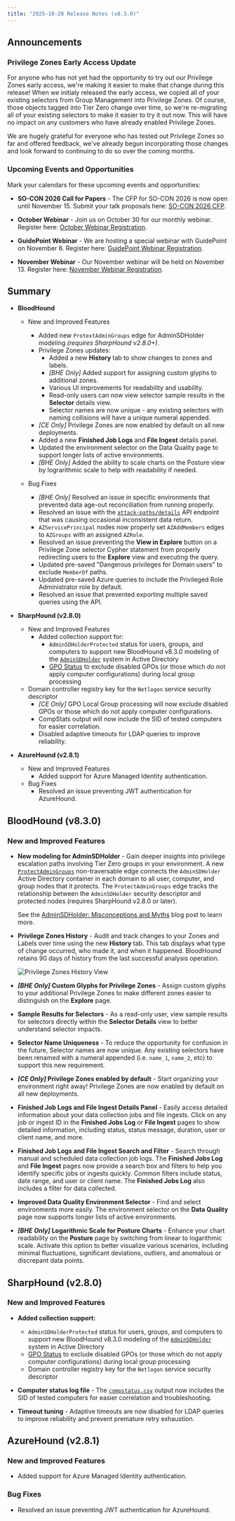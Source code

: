 ```yaml
---
title: "2025-10-28 Release Notes (v8.3.0)"
---
```


## Announcements

### Privilege Zones Early Access Update
For anyone who has not yet had the opportunity to try out our Privilege Zones early access, we're making it easier to make that change during this release! When we initialy released the early access, we copied all of your existing selectors from Group Management into Privilege Zones. Of course, those objects tagged into Tier Zero change over time, so we're re-migrating all of your existing selectors to make it easier to try it out now. This will have no impact on any customers who have already enabled Privilege Zones.

We are hugely grateful for everyone who has tested out Privilege Zones so far and offered feedback, we've already begun incorporating those changes and look forward to continuing to do so over the coming months.

### Upcoming Events and Opportunities

Mark your calendars for these upcoming events and opportunities:

- **SO-CON 2026 Call for Papers** - The CFP for SO-CON 2026 is now open until November 15. Submit your talk proposals here: [SO-CON 2026 CFP](https://ghst.ly/socon26-cfp).

- **October Webinar** - Join us on October 30 for our monthly webinar. Register here: [October Webinar Registration](https://specterops.zoom.us/webinar/register/WN_kKbaJbJXRBayoePEw4eawQ).

- **GuidePoint Webinar** - We are hosting a special webinar with GuidePoint on November 6. Register here: [GuidePoint Webinar Registration](https://specterops.zoom.us/webinar/register/WN_zVrpSPK1QJOUTZyNzMlxPQ).

- **November Webinar** - Our November webinar will be held on November 13. Register here: [November Webinar Registration](https://specterops.zoom.us/webinar/register/WN_dRIUDnOzRFG9EiSYSikMDg).

## Summary

- **BloodHound**
  - New and Improved Features
    - Added new `ProtextAdminGroups` edge for AdminSDHolder modeling _(requires SharpHound v2.8.0+)_.
    - Privilege Zones updates:
      - Added a new **History** tab to show changes to zones and labels.
      - _[BHE Only]_ Added support for assigning custom glyphs to additional zones.
      - Various UI improvements for readability and usability.
      - Read-only users can now view selector sample results in the **Selector** details view.
      - Selector names are now unique - any existing selectors with naming collisions will have a unique numeral appended.
    - _[CE Only]_ Privilege Zones are now enabled by default on all new deployments.
    - Added a new **Finished Job Logs** and **File Ingest** details panel.
    - Updated the environment selector on the Data Quality page to support longer lists of active environments.
    - _[BHE Only]_ Added the ability to scale charts on the Posture view by lograrithmic scale to help with readability if needed.

  - Bug Fixes
    - _[BHE Only]_ Resolved an issue in specific environments that prevented data age-out reconciliation from running properly.
    - Resolved an issue with the [`attack-paths/details`](/reference/attack-paths/get-all-attack-path-findings) API endpoint that was causing occasional inconsistent data return.
    - `AZServicePrincipal` nodes now properly set `AZAddMembers` edges to `AZGroups` with an assigned `AZRole`.
    - Resolved an issue preventing the **View in Explore** button on a Privilege Zone selector Cypher statement from properly redirecting users to the **Explore** view and executing the query.
    - Updated pre-saved "Dangerous privileges for Domain users" to exclude `MemberOf` paths.
    - Updated pre-saved Azure queries to include the Privileged Role Administrator role by default.
    - Resolved an issue that prevented exporting multiple saved queries using the API.

- **SharpHound (v2.8.0)**
  - New and Improved Features
    - Added collection support for:
      - `AdminSDHolderProtected` status for users, groups, and computers to support new BloodHound v8.3.0 modeling of the [`AdminSDHolder`](/resources/edges/protect-admin-groups) system in Active Directory
      - [GPO Status](/resources/nodes/gpo#node-properties) to exclude disabled GPOs (or those which do not apply computer configurations) during local group processing
  - Domain controller registry key for the `Netlogon` service security descriptor
    - _[CE Only]_ GPO Local Group processing will now exclude disabled GPOs or those which do not apply computer configurations.
    - CompStats output will now include the SID of tested computers for easier correlation.
    - Disabled adaptive timeouts for LDAP queries to improve reliability.

- **AzureHound (v2.8.1)**
  - New and Improved Features
    - Added support for Azure Managed Identity authentication.
  - Bug Fixes
    - Resolved an issue preventing JWT authentication for AzureHound.

## BloodHound (v8.3.0)

### New and Improved Features

- **New modeling for AdminSDHolder** - Gain deeper insights into privilege escalation paths involving Tier Zero groups in your environment. A new [`ProtectAdminGroups`](/edges/resources/protect-admin-groups) non-traversable edge connects the `AdminSDHolder` Active Directory container in each domain to all user, computer, and group nodes that it protects. The `ProtectAdminGroups` edge tracks the relationship between the `AdminSDHolder` security descriptor and protected nodes (requires SharpHound v2.8.0 or later).

  <Note>See the [AdminSDHolder: Misconceptions and Myths](https://specterops.io/resources/adminsdholder) blog post to learn more.</Note>

- **Privilege Zones History** - Audit and track changes to your Zones and Labels over time using the new **History** tab. This tab displays what type of change occurred, who made it, and when it happened. BloodHound retains 90 days of history from the last successful analysis operation.

  <Frame>
    <img src="/images/release_notes/8_3_0/pzm-history-view.png" alt="Privilege Zones History View"/>
  </Frame>

- **_[BHE Only]_ Custom Glyphs for Privilege Zones** - Assign custom glyphs to your additional Privilege Zones to make different zones easier to distinguish on the **Explore** page.

- **Sample Results for Selectors** - As a read-only user, view sample results for selectors directly within the **Selector Details** view to better understand selector impacts.

- **Selector Name Uniqueness** - To reduce the opportunity for confusion in the future, Selector names are now unique. Any existing selectors have been renamed with a numeral appended (i.e. `name_1`, `name_2`, etc) to support this new requirement.

- **_[CE Only]_ Privilege Zones enabled by default** - Start organizing your environment right away! Privilege Zones are now enabled by default on all new deployments.

- **Finished Job Logs and File Ingest Details Panel** - Easily access detailed information about your data collection jobs and file ingests. Click on any job or ingest ID in the **Finished Jobs Log** or **File Ingest** pages to show detailed information, including status, status message, duration, user or client name, and more.

- **Finished Job Logs and File Ingest Search and Filter** - Search through manual and scheduled data collection job logs. The **Finished Jobs Log** and **File Ingest** pages now provide a search box and filters to help you identify specific jobs or ingests quickly. Common filters include status, date range, and user or client name. The **Finished Jobs Log** also includes a filter for data collected.

- **Improved Data Quality Environment Selector** - Find and select environments more easily. The environment selector on the **Data Quality** page now supports longer lists of active environments.

- **_[BHE Only]_ Logarithmic Scale for Posture Charts** - Enhance your chart readability on the **Posture** page by switching from linear to logarithmic scale. Activate this option to better visualize various scenarios, including minimal fluctuations, significant deviations, outliers, and anomalous or discrepant data points.

## SharpHound (v2.8.0)

### New and Improved Features

- **Added collection support:**

  - `AdminSDHolderProtected` status for users, groups, and computers to support new BloodHound v8.3.0 modeling of the [`AdminSDHolder`](/resources/edges/protect-admin-groups) system in Active Directory
  - [GPO Status](/resources/nodes/gpo#node-properties) to exclude disabled GPOs (or those which do not apply computer configurations) during local group processing
  - Domain controller registry key for the `Netlogon` service security descriptor

- **Computer status log file** - The [`compstatus.csv`](/install-data-collector/install-sharphound/troubleshooting#computer-status-logfile) output now includes the SID of tested computers for easier correlation and troubleshooting.

- **Timeout tuning** - Adaptive timeouts are now disabled for LDAP queries to improve reliability and prevent premature retry exhaustion.

## AzureHound (v2.8.1)

### New and Improved Features

- Added support for Azure Managed Identity authentication.

### Bug Fixes

- Resolved an issue preventing JWT authentication for AzureHound.
